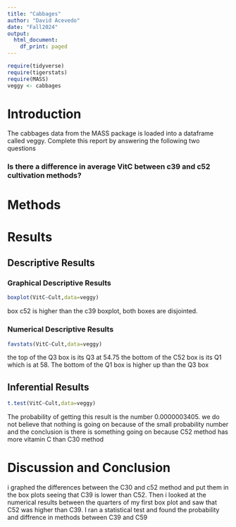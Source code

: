 ```yaml
---
title: "Cabbages"
author: "David Acevedo"
date: "Fall2024"
output:
  html_document:
    df_print: paged
---
```


```r
require(tidyverse)
require(tigerstats)
require(MASS)
veggy <- cabbages
```

# Introduction

<!--In this section you explain what you are trying to show.  Where did the data come from?  What is the research or other question you are trying to answer?!-->
 The cabbages data from the MASS package is loaded into a dataframe called veggy. Complete this report by answering the following two questions  
 
### Is there a difference in average VitC between c39 and c52 cultivation methods?  

# Methods

<!--Decide on your methods:  use "variable analysis" or other appropriate descriptors.  Make sure to choose at least one graphical method and at least one numerical method.!-->

# Results

<!--Divide this section into two sub-sections:  One for your descriptive  results and one for your inferential results.!-->

## Descriptive Results

### Graphical Descriptive Results

<!--Graphical results here.  Make sure to show your code.  Provide appropriate labels for axes, giving units if possible, and provide a good title for the graph, too.  Use the graphical results to describe the patterns if any that exist in the data as focused toward the research question!-->
```r
boxplot(VitC~Cult,data=veggy)
```

box c52 is higher than the c39 boxplot, both boxes are disjointed.

### Numerical Descriptive Results

<!--Numerical results go here. Use the numerical results to describe the patterns if any that exist in the data as focused toward the research question!-->
```r
favstats(VitC~Cult,data=veggy) 
``` 


the top of the Q3 box is its Q3 at 54.75 the bottom of the C52 box is its Q1 which is at 58. The bottom of the Q1 box is higher up than the Q3 box

## Inferential Results
```r
t.test(VitC~Cult,data=veggy)
```

The probability of getting this result is the number 0.0000003405. we do not believe that nothing is going on because of the small probability number and the conclusion is there is something going on because C52 method has more vitamin C than C30 method

<!--State hypothesis clearly.  Make sure your discussion of the inferential test covers all the aspects that the test output produces, such as test statistic, p-value etc.  Make a decision about the null hypothesis, explain the assumptions on which the selected test/procedure was based, and why the chosen procedure satisfys the assumptions and is appropriate to answer the research question!-->


# Discussion and Conclusion

i graphed the differences between the C30 and c52 method and put them in the box plots seeing that C39 is lower than C52. Then i looked at the numerical results between the quarters of my first box plot and saw that C52 was higher than C39. I ran a statistical test and found the probability and diffrence in methods between C39 and C59
<!--Discussion and conclusion here.  If you found a relationship be sure to consider whether the relationship occurs because one of the variavbles causes the other, or whether they perhasps are related for some other reason.  Watch the chapter 6 videos from the GeorgeTown videos collection.!-->
